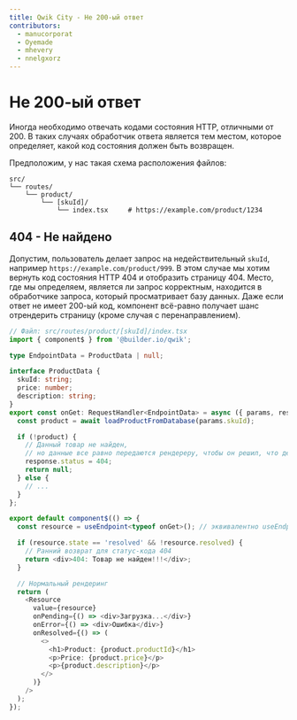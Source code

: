 ```yaml
---
title: Qwik City - Не 200-ый ответ
contributors:
  - manucorporat
  - Oyemade
  - mhevery
  - nnelgxorz
---
```


# Не 200-ый ответ

Иногда необходимо отвечать кодами состояния HTTP, отличными от 200. В таких случаях обработчик ответа является тем местом, которое определяет, какой код состояния должен быть возвращен.

Предположим, у нас такая схема расположения файлов:

```
src/
└── routes/
    └── product/
        └── [skuId]/
            └── index.tsx     # https://example.com/product/1234
```

## 404 - Не найдено

Допустим, пользователь делает запрос на недействительный `skuId`, например `https://example.com/product/999`. В этом случае мы хотим вернуть код состояния HTTP 404 и отобразить страницу 404. Место, где мы определяем, является ли запрос корректным, находится в обработчике запроса, который просматривает базу данных. Даже если ответ не имеет 200-ый код, компонент всё-равно получает шанс отрендерить страницу (кроме случая с перенаправлением).

```typescript
// Файл: src/routes/product/[skuId]/index.tsx
import { component$ } from '@builder.io/qwik';

type EndpointData = ProductData | null;

interface ProductData {
  skuId: string;
  price: number;
  description: string;
}
export const onGet: RequestHandler<EndpointData> = async ({ params, response }) => {
  const product = await loadProductFromDatabase(params.skuId);

  if (!product) {
    // Данный товар не найден,
    // но данные все равно передаются рендереру, чтобы он решил, что делать.
    response.status = 404;
    return null;
  } else {
    // ...
  }
};

export default component$(() => {
  const resource = useEndpoint<typeof onGet>(); // эквивалентно useEndpoint<EndpointData>

  if (resource.state == 'resolved' && !resource.resolved) {
    // Ранний возврат для статус-кода 404
    return <div>404: Товар не найден!!!</div>;
  }

  // Нормальный рендеринг
  return (
    <Resource
      value={resource}
      onPending={() => <div>Загрузка...</div>}
      onError={() => <div>Ошибка</div>}
      onResolved={() => (
        <>
          <h1>Product: {product.productId}</h1>
          <p>Price: {product.price}</p>
          <p>{product.description}</p>
        </>
      )}
    />
  );
});
```
